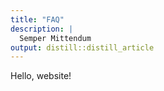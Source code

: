 ```yaml
---
title: "FAQ"
description: | 
  Semper Mittendum
output: distill::distill_article
---
```


Hello, website!